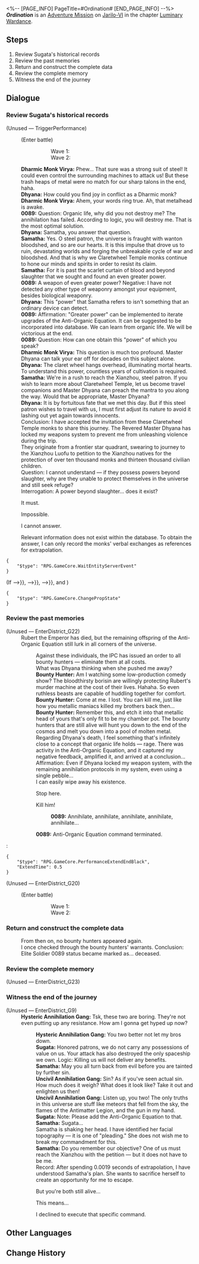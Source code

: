 <%-- [PAGE_INFO]
PageTitle=#Ordination#
[END_PAGE_INFO] --%>
{{Stub|Dialogue.}}
{{Mission Infobox
|id            = 8025142
|title         = 
|image         = <!--Mission Ordination.png-->
|type          = Adventure
|event_name    = 
|chapter       = Luminary Wardance
|requirements  = {{subst:void|<!--Unknown: {"Type":"Manual"}-->}}
|summary       = <!--official mission summary from Fate's Atlas-->
|characters    = 0089; Bounty Hunter; Dharmic Monk Virya; Dhyana; Hysteric Annihilation Gang; Samatha; Sugata; Trailblazer; Uncivil Annihilation Gang
|startLocation = [[Jarilo-VI]] - [[Primordial Memory]]
|world         = Jarilo-VI
|area          = Primordial Memory
|prev          = 
|next          = 
|rewards       = Stellar Jade*30; Traveler's Guide*2; Lost Crystal*2; Wardance Sword Badge*5; Credit*30,000
}}
'''''Ordination''''' is an [[Adventure Mission]] on [[Jarilo-VI]] in the chapter [[Luminary Wardance]].

==Steps==
# Review Sugata's historical records
# Review the past memories
# Return and construct the complete data
# Review the complete memory
# Witness the end of the journey

<!--
==Gameplay Notes==

--><!--
==Trial Character==

-->
==Dialogue==
{{Stub Dialogue}}
===Review Sugata's historical records{{subst:void|<!--802514201-->}}===
{{Mission Description|type=adventure|location=Primordial Memory|Review Sugata's historical records. Would an Intellitron infected with the Anti-Organic Equation still have "emotions" remaining within?}}
{{Dialogue Start}}

;(Unused &mdash; TriggerPerformance)
:{{tx}}
:;(Enter battle)
:::Wave 1: {{Enemy List|Automaton Spider*2; Automaton Beetle*1}}
:::Wave 2: {{Enemy List|Automaton Beetle*1; Automaton Spider*2; Automaton Hound*1}}
:'''Dharmic Monk Virya:''' Phew... That sure was a strong suit of steel! It could even control the surrounding machines to attack us! But these trash heaps of metal were no match for our sharp talons in the end, haha.
:'''Dhyana:''' How could you find joy in conflict as a Dharmic monk?
:'''Dharmic Monk Virya:''' Ahem, your words ring true. Ah, that metalhead is awake.
:'''0089:''' Question: Organic life, why did you not destroy me? The annihilation has failed. According to logic, you will destroy me. That is the most optimal solution.
:'''Dhyana:''' Samatha, you answer that question.
:'''Samatha:''' Yes. O steel patron, the universe is fraught with wanton bloodshed, and so are our hearts. It is this impulse that drove us to ruin, devastating worlds and forging the unbreakable cycle of war and bloodshed. And that is why we Claretwheel Temple monks continue to hone our minds and spirits in order to resist its claim.
:'''Samatha:''' For it is past the scarlet curtain of blood and beyond slaughter that we sought and found an even greater power.
:'''0089:''' A weapon of even greater power? Negative: I have not detected any other type of weaponry amongst your equipment, besides biological weaponry.
:'''Dhyana:''' This "power" that Samatha refers to isn't something that an ordinary device can detect.
:'''0089:''' Affirmation: "Greater power" can be implemented to iterate upgrades of the Anti-Organic Equation. It can be suggested to be incorporated into database. We can learn from organic life. We will be victorious at the end.
:'''0089:''' Question: How can one obtain this "power" of which you speak?
:'''Dharmic Monk Virya:''' This question is much too profound. Master Dhyana can talk your ear off for decades on this subject alone.
:'''Dhyana:''' The claret wheel hangs overhead, illuminating mortal hearts. To understand this power, countless years of cultivation is required.
:'''Samatha:''' We're in a rush to reach the Xianzhou, steel patron. If you wish to learn more about Claretwheel Temple, let us become travel companions and Master Dhyana can preach the mantra to you along the way. Would that be appropriate, Master Dhyana?
:'''Dhyana:''' It is by fortuitous fate that we met this day. But if this steel patron wishes to travel with us, I must first adjust its nature to avoid it lashing out yet again towards innocents.
:Conclusion: I have accepted the invitation from these Claretwheel Temple monks to share this journey. The Revered Master Dhyana has locked my weapons system to prevent me from unleashing violence during the trip.
:They originate from a frontier star quadrant, swearing to journey to the Xianzhou Luofu to petition to the Xianzhou natives for the protection of over ten thousand monks and thirteen thousand civilian children.
:Question: I cannot understand &mdash; if they possess powers beyond slaughter, why are they unable to protect themselves in the universe and still seek refuge?
:Interrogation: A power beyond slaughter... does it exist?
:{{DIcon|Arrow}} It must.
:{{DIcon|Arrow}} Impossible.
:{{DIcon|Arrow}} I cannot answer.
:Relevant information does not exist within the database. To obtain the answer, I can only record the monks' verbal exchanges as references for extrapolation.
:{{tx}}
<pre>{
	"$type": "RPG.GameCore.WaitEntityServerEvent"
}</pre>
;(If {{cx}}{{subst:void|<!--{"$type":"RPG.GameCore.ByComparePropState","TargetType":{"$type":"RPG.GameCore.GroupFetchLocalTarget","TargetType":"Prop","Targets":[300002]}}-->}}, {{cx}}{{subst:void|<!--{"$type":"RPG.GameCore.ByComparePropState","TargetType":{"$type":"RPG.GameCore.GroupFetchLocalTarget","TargetType":"Prop","Targets":[300003]}}-->}}, {{cx}}{{subst:void|<!--{"$type":"RPG.GameCore.ByComparePropState","TargetType":{"$type":"RPG.GameCore.GroupFetchLocalTarget","TargetType":"Prop","Targets":[300004]}}-->}}, and {{cx}}{{subst:void|<!--{"$type":"RPG.GameCore.ByComparePropState","TargetType":{"$type":"RPG.GameCore.GroupFetchLocalTarget","TargetType":"Prop","Targets":[300001]},"State":"Open"}-->}})
<pre>{
	"$type": "RPG.GameCore.ChangePropState"
}</pre>
{{Dialogue End}}

===Review the past memories{{subst:void|<!--802514205-->}}===
{{Mission Description|type=adventure|location=Iteration Log|update|Review the past memories, a story known only by two people, and the daily lives of the monks on this journey.}}
{{Dialogue Start}}

;(Unused &mdash; EnterDistrict_G22)
:Rubert the Emperor has died, but the remaining offspring of the Anti-Organic Equation still lurk in all corners of the universe.
::Against these individuals, the IPC has issued an order to all bounty hunters &mdash; eliminate them at all costs.
::What was Dhyana thinking when she pushed me away?
::'''Bounty Hunter:''' Am I watching some low-production comedy show? The bloodthirsty borisin are willingly protecting Rubert's murder machine at the cost of their lives. Hahaha. So even ruthless beasts are capable of huddling together for comfort.
::'''Bounty Hunter:''' Come at me. I lost. You can kill me, just like how you metallic maniacs killed my brothers back then...
::'''Bounty Hunter:''' Remember this, and etch it into that metallic head of yours that's only fit to be my chamber pot. The bounty hunters that are still alive will hunt you down to the end of the cosmos and melt you down into a pool of molten metal.
::Regarding Dhyana's death, I feel something that's infinitely close to a concept that organic life holds &mdash; rage. There was activity in the Anti-Organic Equation, and it captured my negative feedback, amplified it, and arrived at a conclusion...
::Affirmation: Even if Dhyana locked my weapon system, with the remaining annihilation protocols in my system, even using a single pebble...
::I can easily wipe away his existence.
::{{DIcon|Arrow}} Stop here.
::{{DIcon|Arrow}} Kill him!
:::'''0089:''' Annihilate, annihilate, annihilate, annihilate, annihilate...
::'''0089:''' Anti-Organic Equation command terminated.
::{{tx}}
:<pre>{
	"$type": "RPG.GameCore.PerformanceExtendEndBlack",
	"ExtendTime": 0.5
}</pre>
:{{tx}}

;(Unused &mdash; EnterDistrict_G20)
:{{tx}}
:;(Enter battle)
:::Wave 1: {{Enemy List|Automaton Spider*2; Automaton Beetle*1}}
:::Wave 2: {{Enemy List|Automaton Beetle*1; Automaton Spider*2; Automaton Hound*1}}
{{Dialogue End}}

===Return and construct the complete data{{subst:void|<!--802514209-->}}===
{{Mission Description|type=adventure|location=Iteration Log|update|Return to the initial position and complete self-iteration in the memory}}
{{Dialogue Start}}
:<!--3-second delay-->
:From then on, no bounty hunters appeared again.
:I once checked through the bounty hunters' warrants. Conclusion: Elite Soldier 0089 status became marked as... deceased.
{{Dialogue End}}

===Review the complete memory{{subst:void|<!--802514210-->}}===
{{Mission Description|type=adventure|location=Iteration Log|update|Review the final memory, when the killer became "human."}}
{{Dialogue Start}}

;(Unused &mdash; EnterDistrict_G23)
:{{tx}}
{{Dialogue End}}

===Witness the end of the journey{{subst:void|<!--802514212-->}}===
{{Mission Description|type=adventure|location=Annihilation Record|update|This world is transient. As an observer, you can only move forward and witness the end of the journey.}}
{{Dialogue Start}}

;(Unused &mdash; EnterDistrict_G9)
:'''Hysteric Annihilation Gang:''' Tsk, these two are boring. They're not even putting up any resistance. How am I gonna get hyped up now?
::'''Hysteric Annihilation Gang:''' You two better not let my bros down.
::'''Sugata:''' Honored patrons, we do not carry any possessions of value on us. Your attack has also destroyed the only spaceship we own. Logic: Killing us will not deliver any benefits.
::'''Samatha:''' May you all turn back from evil before you are tainted by further sin.
::'''Uncivil Annihilation Gang:''' Sin? As if you've seen actual sin. How much does it weigh? What does it look like? Take it out and enlighten us then!
::'''Uncivil Annihilation Gang:''' Listen up, you two! The only truths in this universe are stuff like meteors that fell from the sky, the flames of the Antimatter Legion, and the gun in my hand.
::'''Sugata:''' Note: Please add the Anti-Organic Equation to that.
::'''Samatha:''' Sugata...
::Samatha is shaking her head. I have identified her facial topography &mdash; it is one of "pleading." She does not wish me to break my commandment for this.
::'''Samatha:''' Do you remember our objective? One of us must reach the Xianzhou with the petition &mdash; but it does not have to be me.
::Record: After spending 0.0019 seconds of extrapolation, I have understood Samatha's plan. She wants to sacrifice herself to create an opportunity for me to escape.
::{{DIcon|Arrow}} But you're both still alive...
::{{DIcon|Arrow}} This means...
::I declined to execute that specific command.
::{{tx}}
:{{tx}}
{{Dialogue End}}

==Other Languages==
{{Other Languages
|en   = Ordination
|zhs  = 受戒
|zht  = 受戒
|ja   = 受戒
|ko   = 수계
|es   = Ordenación
|fr   = Ordination
|ru   = Посвящение
|th   = ออกบวช
|vi   = Thọ Giới
|de   = Weihe
|id   = Penahbisan
|pt   = Ordenação
}}

==Change History==
{{Change History|2.5}}
